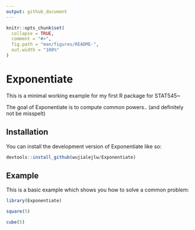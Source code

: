 ```yaml
---
output: github_document
---
```


<!-- README.md is generated from README.Rmd. Please edit that file -->

```r
knitr::opts_chunk$set(
  collapse = TRUE,
  comment = "#>",
  fig.path = "man/figures/README-",
  out.width = "100%"
)
```

# Exponentiate

This is a minimal working example for my first R package for STAT545~

The goal of Exponentiate is to compute common powers.. (and definitely not be misspelt)

## Installation

You can install the development version of Exponentiate like so:

``` r
devtools::install_github(wujialejlw/Exponentiate)
```

## Example

This is a basic example which shows you how to solve a common problem:

```r
library(Exponentiate)

square(5)

cube(5)
```

